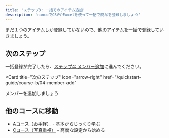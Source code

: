 ```yaml
---
title: 'ステップ3: 一括でのアイテム追加'
description: 'nancoでCSVやExcelを使って一括で商品を登録しましょう'
---
```



まだ１つのアイテムしか登録していないので、他のアイテムを一括で登録していきましょう。

<BulkItemAddSteps />

## 次のステップ

一括登録が完了したら、[ステップ4: メンバー追加](/quickstart-guide/course-b/04-member-add)に進んでください。

<Card
  title="次のステップ"
  icon="arrow-right"
  href="/quickstart-guide/course-b/04-member-add"
>
  メンバーを追加しましょう
</Card>

## 他のコースに移動

- [Aコース（お手軽）](/quickstart-guide/course-a/01-item-add-individual) - 基本からじっくり学ぶ
- [Cコース（写真重視）](/quickstart-guide/course-c/01-item-add-individual) - 高度な設定から始める 